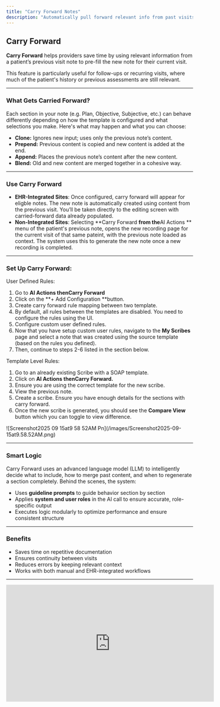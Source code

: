 ```yaml
---
title: "Carry Forward Notes"
description: "Automatically pull forward relevant info from past visits into your new note."
---
```


## Carry Forward

**Carry Forward** helps providers save time by using relevant information from a patient’s previous visit note to pre-fill the new note for their current visit.

This feature is particularly useful for follow-ups or recurring visits, where much of the patient's history or previous assessments are still relevant.

---

### What Gets Carried Forward?

Each section in your note (e.g. Plan, Objective, Subjective, etc.) can behave differently depending on how the template is configured and what selections you make. Here's what may happen and what you can choose:

- **Clone:** Ignores new input; uses only the previous note’s content.
- **Prepend:** Previous content is copied and new content is added at the end.
- **Append:** Places the previous note’s content after the new content.
- **Blend:** Old and new content are merged together in a cohesive way.

---

### Use Carry Forward

- **EHR-Integrated Sites**: Once configured, carry forward will appear for eligble notes. The new note is automatically created using content from the previous visit. You’ll be taken directly to the editing screen with carried-forward data already populated.
- **Non-Integrated Sites**: Selecting **Carry Forward **from the**AI Actions ** menu of the patient's previous note, opens the new recording page for the current visit of that same pateint, with the previous note loaded as context. The system uses this to generate the new note once a new recording is completed.

---

### Set Up Carry Forward:

User Defined Rules:

1. Go to **AI Actions **then**Carry Forward** 
2. Click on the **\+ Add Configuration **button.
3. Create carry forward rule mapping between two template.
4. By default, all rules between the templates are disabled. You need to configure the rules using the UI.
5. Configure custom user defined rules.
6. Now that you have setup custom user rules, navigate to the **My Scribes** page and select a note that was created using the source template (based on the rules you defined).
7. Then, continue to steps 2-6 listed in the section below. 

Template Level Rules:

1. Go to an already existing Scribe with a SOAP template.
2. Click on **AI Actions **then**Carry Forward.** 
3. Ensure you are using the correct template for the new scribe.
4. View the previous note.
5. Create a scribe. Ensure you have enough details for the sections with carry forward.
6. Once the new scribe is generated, you should see the **Compare View** button which you can toggle to view difference.

<Frame>
  ![Screenshot2025 09 15at9 58 52AM Pn](/images/Screenshot2025-09-15at9.58.52AM.png)
</Frame>

---

### Smart Logic

Carry Forward uses an advanced language model (LLM) to intelligently decide what to include, how to merge past content, and when to regenerate a section completely. Behind the scenes, the system:

- Uses **guideline prompts** to guide behavior section by section
- Applies **system and user roles** in the AI call to ensure accurate, role-specific output
- Executes logic modularly to optimize performance and ensure consistent structure

---

### Benefits

- Saves time on repetitive documentation
- Ensures continuity between visits
- Reduces errors by keeping relevant context
- Works with both manual and EHR-integrated workflows

---

<Frame>
  <iframe width="560" height="315" src="https://www.youtube.com/embed/1kY2hDIHHuw?si=dheIUoh6X4EqW2j9" title="YouTube video player" frameborder="0" allow="accelerometer; autoplay; clipboard-write; encrypted-media; gyroscope; picture-in-picture; web-share" referrerpolicy="strict-origin-when-cross-origin" allowfullscreen />
</Frame>

### Commure Carry Forward (integrated)

<Frame>
  ![Image(23) Pn](/image\(23\).png)
</Frame>

<Tip>
  Users no longer need to navigate to **My Scribes → AI Actions → Carry Forward. **The previous signed note from the EHR is automatically pulled into our system, allowing the user to start a visit with carry forward already in place.
</Tip>

<Info>
  For more information on details how to this up, please contact sales or your customer support manager.
</Info>